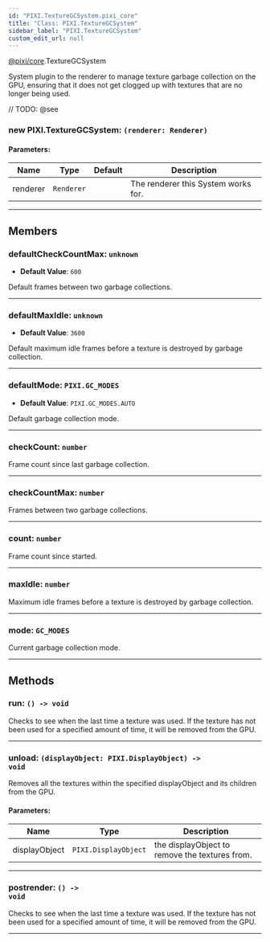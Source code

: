 ```yaml
---
id: "PIXI.TextureGCSystem.pixi_core"
title: "Class: PIXI.TextureGCSystem"
sidebar_label: "PIXI.TextureGCSystem"
custom_edit_url: null
---
```


[@pixi/core](../modules/pixi_core).TextureGCSystem


System plugin to the renderer to manage texture garbage collection on the GPU, ensuring that it does not get clogged up with textures that are no longer being used.



// TODO: @see

        

<article>

### new PIXI.TextureGCSystem: <span><code>(renderer&#58; Renderer) </code></span>

#### Parameters:
| Name     | Type                  | Default       | Description                         |
| -------- | --------------------- | ------------- | ----------------------------------- |
| renderer | <code>Renderer</code> | <code></code> | The renderer this System works for. |

</article>

---------------------------------------




## Members
<article>

### defaultCheckCountMax: <span><code>unknown</code></span>
- **Default Value**: <code>600</code>

Default frames between two garbage collections.

</article>


---------------------------------------

<article>

### defaultMaxIdle: <span><code>unknown</code></span>
- **Default Value**: <code>3600</code>

Default maximum idle frames before a texture is destroyed by garbage collection.

</article>


---------------------------------------

<article>

### defaultMode: <span><code>PIXI.GC_MODES</code></span>
- **Default Value**: <code>PIXI.GC_MODES.AUTO</code>

Default garbage collection mode.

</article>


---------------------------------------

<article>

### checkCount: <span><code>number</code></span>
Frame count since last garbage collection.

</article>


---------------------------------------

<article>

### checkCountMax: <span><code>number</code></span>
Frames between two garbage collections.

</article>


---------------------------------------

<article>

### count: <span><code>number</code></span>
Frame count since started.

</article>


---------------------------------------

<article>

### maxIdle: <span><code>number</code></span>
Maximum idle frames before a texture is destroyed by garbage collection.

</article>


---------------------------------------

<article>

### mode: <span><code>GC_MODES</code></span>
Current garbage collection mode.

</article>


---------------------------------------


## Methods
<article>

### run: <span><code>() -&#62; void</code></span>
Checks to see when the last time a texture was used. If the texture has not been used for a specified amount of time, it will be removed from the GPU.

</article>


---------------------------------------

<article>

### unload: <span><code>(displayObject&#58; PIXI.DisplayObject) -&#62; void</code></span>
Removes all the textures within the specified displayObject and its children from the GPU.

#### Parameters:
| Name          | Type                            | Description                                    |
| ------------- | ------------------------------- | ---------------------------------------------- |
| displayObject | <code>PIXI.DisplayObject</code> | the displayObject to remove the textures from. |
</article>


---------------------------------------

<article>

### postrender: <span><code>() -&#62; void</code></span>
Checks to see when the last time a texture was used. If the texture has not been used for a specified amount of time, it will be removed from the GPU.

</article>


---------------------------------------


    
